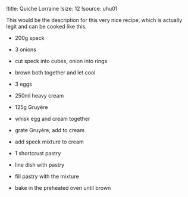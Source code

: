 !title: Quiche Lorraine
<!-- !dish: 28cm quiche pan -->
<!-- !time: 30-35 min. -->
<!-- !temp: 180°C -->
!size: 12
!source: uhu01
<!-- !tags: dinner, meat, recipe -->

This would be the description for this very nice recipe, which is actually
legit and can be cooked like this.

*   200g speck
*   3 onions
-   cut speck into cubes, onion into rings
-   brown both together and let cool

*   3 eggs
*   250ml heavy cream
*   125g Gruyère
-   whisk egg and cream together
-   grate Gruyère, add to cream
-   add speck mixture to cream

*   1 shortcrust pastry
-   line dish with pastry
-   fill pastry with the mixture
-   bake in the preheated oven until brown
